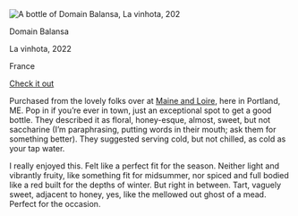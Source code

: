 
<div class="flex flex-col md:flex-row items-center md:justify-evenly mb-6">
  <Image
    alt="A bottle of Domain Balansa, La vinhota, 202"
    src={Bottle}
    width={378}
  />
  <div class="flex flex-col wine-stats">
    <p>Domain Balansa</p>
    <p>La vinhota, 2022</p>
    <p>France</p>
    <p>
      <a
        href="https://www.maineandloire.com/france-languedocroussillon/p/domaine-balansa-la-vinhota-rouge-2020"
        target="_blank"
      >
        Check it out
      </a>
    </p>
  </div>
</div>

Purchased from the lovely folks over at <a href="https://www.maineandloire.com" target="_blank">Maine and Loire</a>, here in Portland, ME. Pop in if you’re ever in town, just an exceptional spot to get a good bottle. They described it as floral, honey-esque, almost, sweet, but not saccharine (I’m paraphrasing, putting words in their mouth; ask them for something better). They suggested serving cold, but not chilled, as cold as your tap water.

I really enjoyed this. Felt like a perfect fit for the season. Neither light and vibrantly fruity, like something fit for midsummer, nor spiced and full bodied like a red built for the depths of winter. But right in between. Tart, vaguely sweet, adjacent to honey, yes, like the mellowed out ghost of a mead. Perfect for the occasion.
